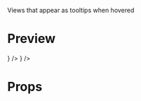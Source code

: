 
<Meta title="code-ui-completion-provider/selection-item" />

Views that appear as tooltips when hovered

# Preview

<Preview>
  <Story name="default">
    <SelectionItem label="default label" detail="detail" />
  </Story>
  <Story name="default - has leading true">
    <SelectionItem label="default label" detail="detail" leading={true} />
  </Story>
  <Story name="focused">
    <SelectionItem label="focused label" detail="detail" variant="focused" />
  </Story>
  <Story name="focused - has leading(placeholder)">
    <SelectionItem
      label="focused label"
      detail="detail"
      variant="focused"
      leading={<LeadingIcon state="placeholder" />}
    />
  </Story>
  <Story name="selected">
    <SelectionItem label="selected label" detail="detial" variant="selected" />
  </Story>
  <Story name="selected - has leading(color)">
    <SelectionItem
      label="selected label"
      detail="detial"
      variant="color"
      leading={<LeadingIcon state="color" color="#ff2" />}
    />
  </Story>
</Preview>

# Props

<Props of={SelectionItem} />
